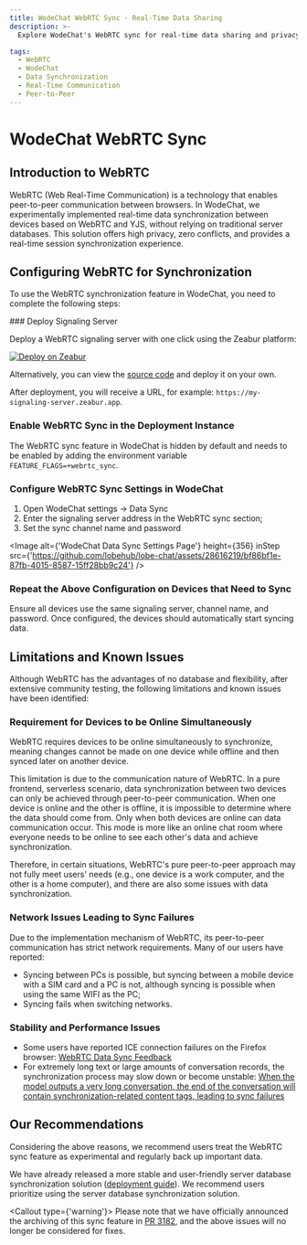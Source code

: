 ```yaml
---
title: WodeChat WebRTC Sync - Real-Time Data Sharing
description: >-
  Explore WodeChat's WebRTC sync for real-time data sharing and privacy without servers.

tags:
  - WebRTC
  - WodeChat
  - Data Synchronization
  - Real-Time Communication
  - Peer-to-Peer
---
```


# WodeChat WebRTC Sync

## Introduction to WebRTC

WebRTC (Web Real-Time Communication) is a technology that enables peer-to-peer communication between browsers. In WodeChat, we experimentally implemented real-time data synchronization between devices based on WebRTC and YJS, without relying on traditional server databases. This solution offers high privacy, zero conflicts, and provides a real-time session synchronization experience.

## Configuring WebRTC for Synchronization

To use the WebRTC synchronization feature in WodeChat, you need to complete the following steps:

<Steps>
  ### Deploy Signaling Server

  Deploy a WebRTC signaling server with one click using the Zeabur platform:

  [![Deploy on Zeabur](https://zeabur.com/button.svg)](https://zeabur.com/templates/MY0JZG?referralCode=arvinxx)

  Alternatively, you can view the [source code](https://github.com/lobehub/y-webrtc-signaling) and deploy it on your own.

  After deployment, you will receive a URL, for example: `https://my-signaling-server.zeabur.app`.

  ### Enable WebRTC Sync in the Deployment Instance

  The WebRTC sync feature in WodeChat is hidden by default and needs to be enabled by adding the environment variable `FEATURE_FLAGS=+webrtc_sync`.

  ### Configure WebRTC Sync Settings in WodeChat

  1. Open WodeChat settings -> Data Sync
  2. Enter the signaling server address in the WebRTC sync section;
  3. Set the sync channel name and password

  <Image alt={'WodeChat Data Sync Settings Page'} height={356} inStep src={'https://github.com/lobehub/lobe-chat/assets/28616219/bf86bf1e-87fb-4015-8587-15ff28bb9c24'} />

  ### Repeat the Above Configuration on Devices that Need to Sync

  Ensure all devices use the same signaling server, channel name, and password. Once configured, the devices should automatically start syncing data.
</Steps>

## Limitations and Known Issues

Although WebRTC has the advantages of no database and flexibility, after extensive community testing, the following limitations and known issues have been identified:

### Requirement for Devices to be Online Simultaneously

WebRTC requires devices to be online simultaneously to synchronize, meaning changes cannot be made on one device while offline and then synced later on another device.

This limitation is due to the communication nature of WebRTC. In a pure frontend, serverless scenario, data synchronization between two devices can only be achieved through peer-to-peer communication. When one device is online and the other is offline, it is impossible to determine where the data should come from. Only when both devices are online can data communication occur. This mode is more like an online chat room where everyone needs to be online to see each other's data and achieve synchronization.

Therefore, in certain situations, WebRTC's pure peer-to-peer approach may not fully meet users' needs (e.g., one device is a work computer, and the other is a home computer), and there are also some issues with data synchronization.

### Network Issues Leading to Sync Failures

Due to the implementation mechanism of WebRTC, its peer-to-peer communication has strict network requirements. Many of our users have reported:

- Syncing between PCs is possible, but syncing between a mobile device with a SIM card and a PC is not, although syncing is possible when using the same WIFI as the PC;
- Syncing fails when switching networks.

### Stability and Performance Issues

- Some users have reported ICE connection failures on the Firefox browser: [WebRTC Data Sync Feedback](https://github.com/lobehub/lobe-chat/issues/1683#issuecomment-2094745907)
- For extremely long text or large amounts of conversation records, the synchronization process may slow down or become unstable: [When the model outputs a very long conversation, the end of the conversation will contain synchronization-related content tags, leading to sync failures](https://github.com/lobehub/lobe-chat/issues/1962)

## Our Recommendations

Considering the above reasons, we recommend users treat the WebRTC sync feature as experimental and regularly back up important data.

We have already released a more stable and user-friendly server database synchronization solution ([deployment guide](/docs/self-hosting/advanced/server-database)). We recommend users prioritize using the server database synchronization solution.

<Callout type={'warning'}>
  Please note that we have officially announced the archiving of this sync feature in [PR
  3182](https://github.com/lobehub/lobe-chat/pull/3182), and the above issues will no longer be
  considered for fixes.
</Callout>
